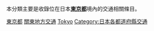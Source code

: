 {{Catnav|頁面分類|各種主題的頁面分類|按國家分類|各國交通|日本交通}}
{{Catnav|頁面分類|人类社会|交通|各國交通|日本交通}}

本分類主要是收錄位在日本'''[[東京都|東京都]]'''境內的交通相關條目。
{{日本行政區劃分類導航|交通}}
{{Commons category|Transport in Tokyo}}

[[Category:東京都|]]
[[Category:關東地方交通|]]
[[Category:各城市交通|Tokyo]]
[[Category:日本各都道府縣交通|Category:日本各都道府縣交通]]